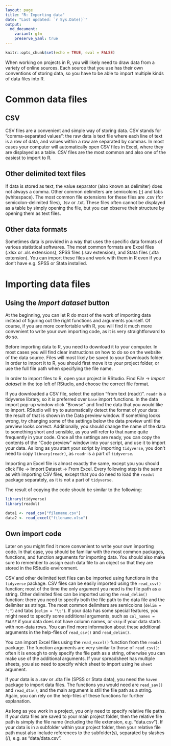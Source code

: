 ```yaml
---
layout: page
title: "R: Importing data"
date: "Last updated: `r Sys.Date()`"
output:
  md_document:
    variant: gfm
    preserve_yaml: true
---
```


```r
knitr::opts_chunk$set(echo = TRUE, eval = FALSE)
```

When working on projects in R, you will likely need to draw data from a variety of online sources.
Each source that you use has their own conventions of storing data, so you have to be able to import multiple kinds of data files into R.

# Common data files

## CSV

CSV files are a convenient and simple way of storing data.
CSV stands for "comma-separated values": the raw data is text file where each line of text is a row of data, and values within a row are separated by commas.
In most cases your computer will automatically open CSV files in Excel, where they are displayed as a table.
CSV files are the most common and also one of the easiest to import to R.

## Other delimited text files

If data is stored as text, the value separator (also known as delimiter) does not always a comma.
Other common delimiters are semicolons (;) and tabs (whitespace).
The most common file extensions for these files are .csv (for semicolon-delimited files), .tsv or .txt.
These files often cannot be displayed as a table by simply opening the file, but you can observe their structure by opening them as text files.

## Other data formats

Sometimes data is provided in a way that uses the specific data formats of various statistical softwares.
The most common formats are Excel files (.xlsx or .xls extensions), SPSS files (.sav extension), and Stata files (.dta extension).
You can import these files and work with them in R even if you don't have e.g. SPSS or Stata installed.

# Importing data files

## Using the *Import dataset* button

At the beginning, you can let R do most of the work of importing data instead of figuring out the right functions and arguments yourself.
Of course, if you are more comfortable with R, you will find it much more convenient to write your own importing code, as it is very straightforward to do so.

Before importing data to R, you need to download it to your computer.
In most cases you will find clear instructions on how to do so on the website of the data source.
Files will most likely be saved to your Downloads folder.
In order to import it to R, you should first move it to your project folder, or use the full file path when specifying the file name.

In order to import files to R, open your project in RStudio.
Find *File* -> *Import dataset* in the top left of RStudio, and choose the correct file format.

If you downloaded a CSV file, select the option "from text (readr)".
`readr` is a tidyverse library, so it is preferred over `base` import functions.
In the data import pop-up window click "Browse" and find the data that you would like to import.
RStudio will try to automatically detect the format of your data: the result of that is shown in the Data preview window.
If something looks wrong, try changing some of the settings below the data preview until the preview looks correct.
Additionally, you should change the name of the data to something short and sensible, as you will refer to that name quite frequently in your code.
Once all the settings are ready, you can copy the contents of the "Code preview" window into your script, and use it to import your data.
As long as you start your script by importing `tidyverse`, you don't need to copy `library(readr)`, as `readr` is a part of `tidyverse`.

Importing an Excel file is almost exactly the same, except you you should click File -> Import Dataset -> From Excel.
Every following step is the same as with importing CSV files, except that you do need to load the `readxl` package separately, as it is not a part of `tidyverse`.

The result of copying the code should be similar to the following:

```r
library(tidyverse)
library(readxl)

data1 <- read_csv("filename.csv")
data2 <- read_excel("filename.xlsx")
```

## Own import code

Later on you might find it more convenient to write your own importing code.
In that case, you should be familiar with the most common packages, functions, and function arguments for importing data.
You should also make sure to remember to assign each data file to an object so that they are stored in the RStudio environment.

CSV and other delimited text files can be imported using functions in the `tidyverse` package.
CSV files can be easily imported using the `read_csv()` function; most of the time the only argument you need is the file path as a string.
Other delimited files can be imported using the `read_delim()` function: there you need to specify both the file path to the data file and the delimiter as strings.
The most common delimiters are semicolons (`delim = ";"`) and tabs (`delim = "\t"`).
If your data has some special features, you might need to specify some additional arguments, such as `col_names = FALSE` if your data does not have column names, or `skip` if your data starts with non-data rows.
You can find more information about these additional arguments in the help-files of `read_csv()` and `read_delim()`.

You can import Excel files using the `read_excel()` function from the `readxl` package.
The function arguments are very similar to those of `read_csv()`: often it is enough to only specify the file path as a string, otherwise you can make use of the additional arguments.
If your spreadsheet has multiple sheets, you also need to specify which sheet to import using he `sheet` argument.

If your data is a .sav or .dta file (SPSS or Stata data), you need the `haven` package to import data files.
The functions you would need are `read_sav()` and `read_dta()`, and the main argument is still the file path as a string.
Again, you can rely on the help-files of these functions for further explanation.

As long as you work in a project, you only need to specify relative file paths.
If your data files are saved to your main project folder, then the relative file path is simply the file name (including the file extension, e.g. "data.csv").
If your data is in a subfolder within your project folder, then your relative file path must also include references to the subfolder(s), separated by slashes (/), e.g. as "data/data.csv".
